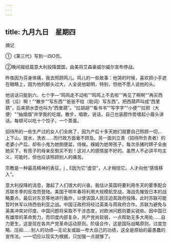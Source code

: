 ```yaml
---
---
---
```

title: 九月九日　星期四
---




摘记

①《第三代》写到一四O页。

②晚间报纸载意大利投降盟国，由美将艾森豪威尔威尔宣布停战。

昨夜因为芬身体痛，我去照顾鸣儿。鸣儿的一些故事：他哭的时候，喜欢把小手遮在眼睛上，因为他的额头过大，人全说他聪明，特别，但他不愿人说他的头。

他说话只能到六、七个字―“鸣鸣走不动啦”“鸣鸣上不去啦”“再见了啊啊”“再买西搭（瓜）啊！”“散步”“写东西”“爸爸不给（助词）写东西”。把西葫芦叫成“西里葫”，后来把水壶也叫为“西里葫”。“拉胡胡”“看书书”“写字字”“小便”“拉把（大便）"“抽烟烟”并学我的吃烟，散步，唱歌，说话，自己也装腔作势嗜起小眉头讲话。每顿可以吃十个饺子，一个蒸蛋。

招待所的一些生产过的女人们全病了，因为产后十多天她们就要自己照顾一切，．上下山，提水，洗衣……而行政方面毫不顾及。另一面刘立青（招待所负责者）的老婆小产后，却有小鬼为她倒便盆，侍候。褓姆为她带孩子，每次杀猪时蹄子全由她买下，有孩子的母亲反倒买不到！这对人的感情是不好的。虽然人不必讲平均主义，可能时，但也应该照顾别人的痛苦。

宗教是一种最高精神的表征，j _ E因为它“虚空”，人才相信它。人才向他“感情移入”。

意大利投降的消息，激起了人们很大的兴奋。我估计英国将要利用冬天的雾季配合苏联冬季的反攻而登陆。美国于明年春将利用大规模航空战，海战先摧毁日本的战略要点，最后对东京等地进行轰炸，以使该国人民压迫其政府投降。此时苏联可能暂时休军以待西伯利亚之战。中国汪政府将经过英美与蒋政府合作。苏联为避免与英美冲突对印度、中国问题将采取不干涉态度，对欧洲问题则要尖锐些。因中国已有雄厚的革命势力，而印度内部复杂，共产党尚软弱，一点帮助无多大用处……自力更生，这是现在各共产党革命运动原则。阶级合作，这是国际战略原则。过度忽略、压抑……别人的功绩―无论友或敌―夸大自己的功绩，这全是原始的最愚蠢的宣传法。―一切应以现实为根据，只加强一点就够了。